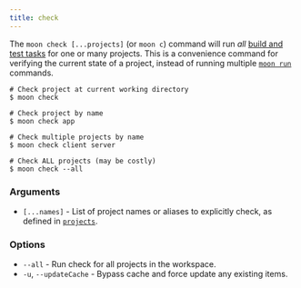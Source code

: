 ```yaml
---
title: check
---
```


The `moon check [...projects]` (or `moon c`) command will run _all_
[build and test tasks](../concepts/task#types) for one or many projects. This is a convenience
command for verifying the current state of a project, instead of running multiple
[`moon run`](./run) commands.

```shell
# Check project at current working directory
$ moon check

# Check project by name
$ moon check app

# Check multiple projects by name
$ moon check client server

# Check ALL projects (may be costly)
$ moon check --all
```

### Arguments

- `[...names]` - List of project names or aliases to explicitly check, as defined in
  [`projects`](../config/workspace#projects).

### Options

- `--all` - Run check for all projects in the workspace.
- `-u`, `--updateCache` - Bypass cache and force update any existing items.
